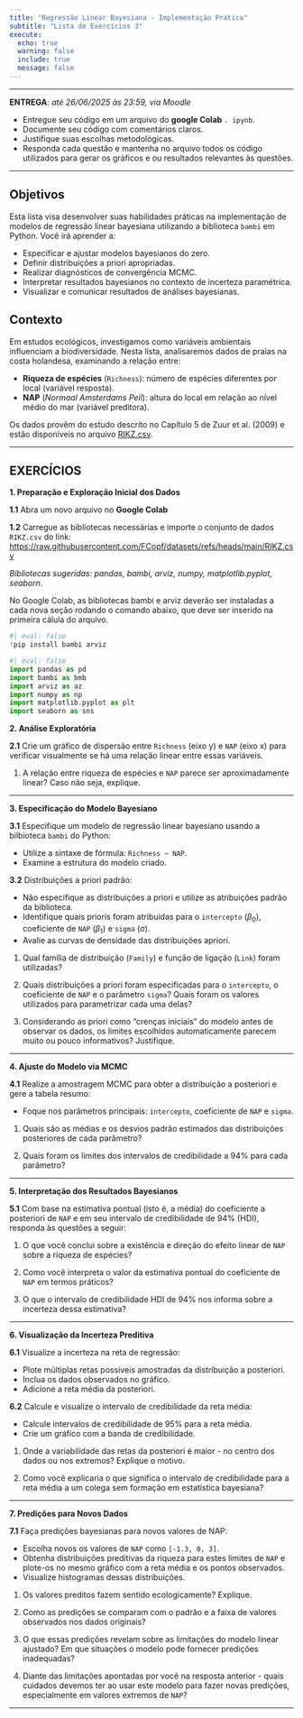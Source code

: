 ```yaml
---
title: "Regressão Linear Bayesiana - Implementação Prática"
subtitle: "Lista de Exercícios 3"
execute:
  echo: true
  warning: false
  include: true
  message: false
---
```


---

**ENTREGA**: *até 26/06/2025 às 23:59, via Moodle*

::: {.callout-tip title="Dicas Importantes"}

- Entregue seu código em um arquivo do **google Colab** `. ipynb`.
- Documente seu código com comentários claros.
- Justifique suas escolhas metodológicas.
- Responda cada questão e mantenha no arquivo todos os código utilizados para gerar os gráficos e ou resultados relevantes às questões.

:::

---

## Objetivos

Esta lista visa desenvolver suas habilidades práticas na implementação de modelos de regressão linear bayesiana utilizando a biblioteca `bambi` em Python. Você irá aprender a:

- Especificar e ajustar modelos bayesianos do zero.
- Definir distribuições a priori apropriadas.
- Realizar diagnósticos de convergência MCMC.
- Interpretar resultados bayesianos no contexto de incerteza paramétrica.
- Visualizar e comunicar resultados de análises bayesianas.

## Contexto

Em estudos ecológicos, investigamos como variáveis ambientais influenciam a biodiversidade. Nesta lista, analisaremos dados de praias na costa holandesa, examinando a relação entre:

- **Riqueza de espécies** (`Richness`): número de espécies diferentes por local (variável resposta).
- **NAP** (*Normaal Amsterdams Peil*): altura do local em relação ao nível médio do mar (variável preditora).

Os dados provêm do estudo descrito no Capítulo 5 de Zuur et al. (2009) e estão disponíveis no arquivo [RIKZ.csv](https://raw.githubusercontent.com/FCopf/datasets/refs/heads/main/RIKZ.csv){target="_blank"}.

---

## EXERCÍCIOS{-}

**1.  Preparação e Exploração Inicial dos Dados**

**1.1** Abra um novo arquivo no **Google Colab**

**1.2** Carregue as bibliotecas necessárias e importe o conjunto de dados `RIKZ.csv` do link:
[https://raw.githubusercontent.com/FCopf/datasets/refs/heads/main/RIKZ.csv](https://raw.githubusercontent.com/FCopf/datasets/refs/heads/main/RIKZ.csv){target="_blank"}

::: {.callout-note}
*Bibliotecas sugeridas: pandas, bambi, arviz, numpy, matplotlib.pyplot, seaborn*. 

No Google Colab, as bibliotecas bambi e arviz deverão ser instaladas a cada nova seção rodando o comando abaixo, que deve ser inserido na primeira cálula do arquivo.

```python
#| eval: false
!pip install bambi arviz
```

```python
#| eval: false
import pandas as pd
import bambi as bmb
import arviz as az
import numpy as np
import matplotlib.pyplot as plt
import seaborn as sns
```

:::


**2. Análise Exploratória**

**2.1** Crie um gráfico de dispersão entre `Richness` (eixo y) e `NAP` (eixo x) para verificar visualmente se há uma relação linear entre essas variáveis.

::: {.callout-important title="Questões"}

1. A relação entre riqueza de espécies e `NAP` parece ser aproximadamente linear? Caso não seja, explique.

:::
---

**3. Especificação do Modelo Bayesiano**

**3.1** Especifique um modelo de regressão linear bayesiano usando a bilbioteca `bambi` do Python:

- Utilize a sintaxe de fórmula: `Richness ~ NAP`.
- Examine a estrutura do modelo criado.

**3.2** Distribuições a priori padrão:

- Não especifique as distribuições a priori e utilize as atribuições padrão da biblioteca.
- Identifique quais prioris foram atribuídas para o `intercepto` ($\beta_0$), coeficiente de `NAP` ($\beta_1$) e `sigma` ($\sigma$).
- Avalie as curvas de densidade das distribuições apriori.

::: {.callout-important title="Questões"}

1. Qual família de distribuição (`Family`) e função de ligação (`Link`) foram utilizadas?

1. Quais distribuições a priori foram especificadas para o `intercepto`, o coeficiente de `NAP` e o parâmetro `sigma`? Quais foram os valores utilizados para parametrizar cada uma delas? 

1. Considerando as priori como "crenças iniciais" do modelo antes de observar os dados, os limites escolhidos automaticamente parecem muito ou pouco informativos? Justifique.

:::

---

**4. Ajuste do Modelo via MCMC**

**4.1** Realize a amostragem MCMC para obter a distribuição a posteriori e gere a tabela resumo:

- Foque nos parâmetros principais: `intercepto`, coeficiente de `NAP` e `sigma`.

::: {.callout-important title="Questões"}

1. Quais são as médias e os desvios padrão estimados das distribuições posteriores de cada parâmetro?

1. Quais foram os limites dos intervalos de credibilidade a 94% para cada parâmetro?

:::

---

**5. Interpretação dos Resultados Bayesianos**

**5.1** Com base na estimativa pontual (isto é, a média) do coeficiente a posteriori de `NAP` e em seu intervalo de credibilidade de 94% (HDI), responda às questões a seguir:

::: {.callout-important title="Questões"}

1. O que você conclui sobre a existência e direção do efeito linear de `NAP` sobre a riqueza de espécies?

1. Como você interpreta o valor da estimativa pontual do coeficiente de `NAP` em termos práticos?

1. O que o intervalo de credibilidade HDI de 94% nos informa sobre a incerteza dessa estimativa?

:::
---

**6. Visualização da Incerteza Preditiva**

**6.1** Visualize a incerteza na reta de regressão:

- Plote múltiplas retas possíveis amostradas da distribuição a posteriori.
- Inclua os dados observados no gráfico.
- Adicione a reta média da posteriori.

**6.2** Calcule e visualize o intervalo de credibilidade da reta média:

- Calcule intervalos de credibilidade de 95% para a reta média.
- Crie um gráfico com a banda de credibilidade.

::: {.callout-important title="Questões"}

1. Onde a variabilidade das retas da posteriori é maior - no centro dos dados ou nos extremos? Explique o motivo.

1. Como você explicaria o que significa o intervalo de credibilidade para a reta média a um colega sem formação em estatística bayesiana?

:::
---

**7. Predições para Novos Dados**

**7.1** Faça predições bayesianas para novos valores de NAP:

- Escolha novos os valores de `NAP` como `[-1.3, 0, 3]`.
- Obtenha distribuições preditivas da riqueza para estes limites de `NAP` e plote-os no mesmo gráfico com a reta média e os pontos observados.
- Visualize histogramas dessas distribuições.

::: {.callout-important title="Questões"}

1. Os valores preditos fazem sentido ecologicamente? Explique.

1. Como as predições se comparam com o padrão e a faixa de valores observados nos dados originais?

1. O que essas predições revelam sobre as limitações do modelo linear ajustado? Em que situações o modelo pode fornecer predições inadequadas?

1. Diante das limitações apontadas por você na resposta anterior - quais cuidados devemos ter ao usar este modelo para fazer novas predições, especialmente em valores extremos de `NAP`?

:::


---

